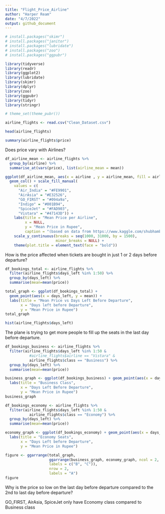 ```yaml
---
title: "Flight_Price_Airline"
author: "Harper Ream"
date: "4/7/2022"
output: github_document
---
```




```r
# install.packages("skimr")
# install.packages("janitor")
# install.packages("lubridate")
# install.packages("zoo")
# install.packages("ggpubr")
```

```r
library(tidyverse)
library(readr)
library(ggplot2)
library(lubridate)
library(skimr)
library(dplyr)
library(zoo)
library(ggpubr)
library(tidyr)
library(stringr)
```

```r
# theme_set(theme_pubr())
```

```r
airline_flights <- read.csv("Clean_Dataset.csv")
```

```r
head(airline_flights)
```

```r
summary(airline_flights$price)
```


Does price vary with Airlines?


```r
df_airline_mean <- airline_flights %>% 
  group_by(airline) %>% 
  summarise_at(vars(price), list(airline_mean = mean))
```

```r
ggplot(df_airline_mean, aes(x = airline , y = airline_mean, fill = airline)) +
  geom_col() + scale_fill_manual(
    values = c(
      "Air_India" = "#FE9901",
      "AirAsia" = "#E32526",
      "GO_FIRST" = "#094a9a", 
      "Indigo" = "#001B94",
      "SpiceJet" = "#FAD903",
      "Vistara" = "#47143D")) +
    labs(title = "Mean Price per Airline",
         x = NULL,
         y = "Mean Price in Rupee",
         caption = "(based on data from https://www.kaggle.com/shubhambathwal/flight-price-prediction)" ) +
    scale_y_continuous(breaks = seq(1000, 31000, by = 1500),
                       minor_breaks = NULL) +
    theme(plot.title = element_text(face = "bold"))
```

How is the price affected when tickets are bought in just 1 or 2 days before departure?

 
```r
df_bookings_total <- airline_flights %>%
  filter(airline_flights$days_left %in% 1:50) %>% 
  group_by(days_left) %>% 
  summarise(mean=mean(price))
```

```r
total_graph <- ggplot(df_bookings_total) + 
  geom_point(aes(x = days_left, y = mean)) +
  labs(title = "Mean Price vs Days Left Before Departure",
       x = "Days left before Departure",
       y = "Mean Price in Rupee")
total_graph
```

```r
hist(airline_flights$days_left)
```

The plane is trying to get more people to fill up the seats in the last day before departure.

```r
df_bookings_business <- airline_flights %>%
  filter(airline_flights$days_left %in% 1:50 & 
           #airline_flights$airline == "Vistara" & 
           airline_flights$class == "Business") %>% 
  group_by(days_left) %>% 
  summarise(mean=mean(price))
```

```r
business_graph <- ggplot(df_bookings_business) + geom_point(aes(x = days_left, y = mean)) +
  labs(title = "Business Class",
       x = "Days Left Before Departure",
       y = "Mean Price in Rupee")
business_graph
```

```r
df_bookings_economy <- airline_flights %>%
  filter(airline_flights$days_left %in% 1:50 & 
           airline_flights$class == "Economy") %>% 
  group_by(days_left) %>% 
  summarise(mean=mean(price))
```

```r
economy_graph <- ggplot(df_bookings_economy) + geom_point(aes(x = days_left, y = mean)) + 
  labs(title = "Economy Seats",
       x = "Days Left before Departure",
       y = "Mean Price in Rupee")
```


```r
figure <- ggarrange(total_graph,
                    ggarrange(business_graph, economy_graph, ncol = 2,
                    labels = c("B", "C")),
                    nrow = 2,
                    labels = "A")
figure
```




Why is the price so low on the last day before departure compared to the 2nd to last day before departure?

GO_FIRST, AirAsia, SpiceJet only have Economy class compared to Business class

